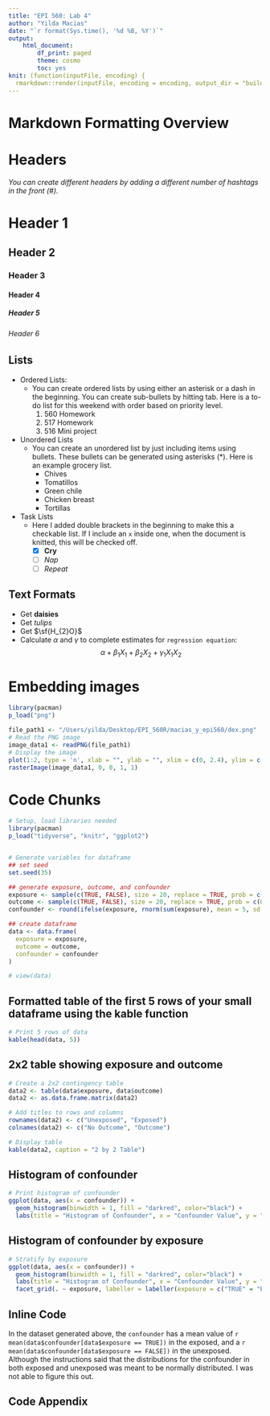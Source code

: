 ```yaml
---
title: "EPI 560: Lab 4"
author: "Yilda Macias"
date: "`r format(Sys.time(), '%d %B, %Y')`"
output: 
    html_document:
        df_print: paged
        theme: cosmo
        toc: yes
knit: (function(inputFile, encoding) {
  rmarkdown::render(inputFile, encoding = encoding, output_dir = "build") })
---
```

# Markdown Formatting Overview

# Headers

*You can create different headers by adding a different number of hashtags in the front (#).*

# Header 1
## Header 2
### Header 3
#### Header 4
##### Header 5
###### Header 6

## Lists
+ Ordered Lists:
  - You can create ordered lists by using either an asterisk or a dash in the beginning. You can create sub-bullets by hitting tab. Here is a to-do list for this weekend with order based on priority level.
      1. 560 Homework
      2. 517 Homework
      3. 516 Mini project
      
+ Unordered Lists
  - You can create an unordered list by just including items using bullets. These bullets can be generated using asterisks (*). Here is an example grocery list.
    * Chives
    * Tomatillos
    * Green chile
    * Chicken breast
    * Tortillas
    
+ Task Lists
  - Here I added double brackets in the beginning to make this a checkable list. If I include an `x` inside one, when the document is knitted, this will be checked off.
      - [x] **Cry**
      - [ ] *Nap*
      - [ ] *Repeat*
      
## Text Formats
  + Get **daisies**
  + Get *tulips*
  + Get $\sf{H_{2}O}$
  + Calculate $\alpha$ and $\gamma$ to complete estimates for `regression equation`: 
  $$\alpha + \beta_1X_1 + \beta_2X_2 + \gamma_1X_1X_2 $$
  
# Embedding images

```r
library(pacman)
p_load("png")

file_path1 <- "/Users/yilda/Desktop/EPI_560R/macias_y_epi560/dex.png"
# Read the PNG image
image_data1 <- readPNG(file_path1)
# Display the image
plot(1:2, type = 'n', xlab = "", ylab = "", xlim = c(0, 2.4), ylim = c(0, 1), axes=FALSE)
rasterImage(image_data1, 0, 0, 1, 1)
```

# Code Chunks
```r
# Setup, load libraries needed
library(pacman)
p_load("tidyverse", "knitr", "ggplot2")


# Generate variables for dataframe
## set seed
set.seed(35)

## generate exposure, outcome, and confounder
exposure <- sample(c(TRUE, FALSE), size = 20, replace = TRUE, prob = c(0.4, 0.6))
outcome <- sample(c(TRUE, FALSE), size = 20, replace = TRUE, prob = c(0.7, 0.3))
confounder <- round(ifelse(exposure, rnorm(sum(exposure), mean = 5, sd = 2), rnorm(20 - sum(exposure), mean = 8, sd = 2)),2)

## create dataframe
data <- data.frame(
  exposure = exposure,
  outcome = outcome,
  confounder = confounder
)

# view(data)
```

## Formatted table of the first 5 rows of your small dataframe using the kable function
```r
# Print 5 rows of data
kable(head(data, 5))
```

## 2x2 table showing exposure and outcome
```r
# Create a 2x2 contingency table
data2 <- table(data$exposure, data$outcome)
data2 <- as.data.frame.matrix(data2)

# Add titles to rows and columns
rownames(data2) <- c("Unexposed", "Exposed")
colnames(data2) <- c("No Outcome", "Outcome") 

# Display table
kable(data2, caption = "2 by 2 Table")
```

## Histogram of confounder
```r
# Print histogram of confounder
ggplot(data, aes(x = confounder)) +
  geom_histogram(binwidth = 1, fill = "darkred", color="black") +
  labs(title = "Histogram of Confounder", x = "Confounder Value", y = "Frequency (counts)")
```

## Histogram of confounder by exposure
```r
# Stratify by exposure
ggplot(data, aes(x = confounder)) +
  geom_histogram(binwidth = 1, fill = "darkred", color="black") +
  labs(title = "Histogram of Confounder", x = "Confounder Value", y = "Frequency (counts)") +
  facet_grid(. ~ exposure, labeller = labeller(exposure = c("TRUE" = "Exposed", "FALSE" = "Unexposed")))
```

## Inline Code 
In the dataset generated above, the `confounder` has a mean value of `r mean(data$confounder[data$exposure == TRUE])` in the exposed, and a `r mean(data$confounder[data$exposure == FALSE])` in the unexposed. Although the instructions said that the distributions for the confounder in both exposed and unexposed was meant to be normally distributed. I was not able to figure this out.


\pagebreak  

## Code Appendix  
 
```r
```
